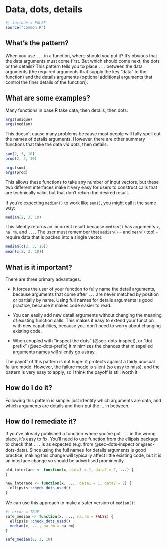 # Data, dots, details {#sec-dots-position}

```r
#| include = FALSE
source("common.R")
```

<!-- Rename to details in dots? dots-details -->

## What's the pattern?

When you use `...` in a function, where should you put it?
It's obvious that the data arguments must come first.
But which should come next, the dots or the details?
This pattern tells you to place `...` between the data arguments (the required arguments that supply the key "data" to the function) and the details arguments (optional additional arguments that control the finer details of the function).

## What are some examples?

Many functions in base R take data, then details, then dots:

```r
args(unique)
args(median)
```

This doesn't cause many problems because most people will fully spell out the names of details arguments.
However, there are other summary functions that take the data *via dots*, then details.

```r
sum(2, 3, 10)
prod(2, 3, 10)

args(sum)
args(prod)
```

This allows these functions to take any number of input vectors, but these two different interfaces make it very easy for users to construct calls that are technically valid, but that don't return the desired result.

If you're expecting `median()` to work like `sum()`, you might call it the same way:

```r
median(2, 3, 10)
```

This silently returns an incorrect result because `median()` has arguments `x`, `na.rm`, and `...`.
The user must remember that `median()` -- and `mean()` too!
-- require data that is packed into a single vector.

```r
median(c(2, 3, 10))
mean(c(2, 3, 10))
```

## What is it important?

There are three primary advantages:

-   It forces the user of your function to fully name the detail arguments, because arguments that come after `...` are never matched by position or partially by name.
    Using full names for details arguments is good practice, because it makes code easier to read.

-   You can easily add new detail arguments without changing the meaning of existing function calls.
    This makes it easy to extend your function with new capabilities, because you don't need to worry about changing existing code.

-   When coupled with "inspect the dots" (@sec-dots-inspect), or "dot prefix" (@sec-dots-prefix) it minimises the chances that misspelled arguments names will silently go astray.

The payoff of this pattern is not huge: it protects against a fairly unusual failure mode.
However, the failure mode is silent (so easy to miss), and the pattern is very easy to apply, so I think the payoff is still worth it.

## How do I do it?

Following this pattern is simple: just identity which arguments are data, and which arguments are details and then put the ... in between.

## How do I remediate it?

If you've already published a function where you've put `...` in the wrong place, it's easy to fix.
You'll need to use function from the ellipsis package to check that `...` is as expected (e.g. from @sec-dots-inspect or @sec-dots-data).
Since using the full names for details arguments is good practice, making this change will typically affect little existing code, but it is an interface change so should be advertised prominently.

```r
old_interface <- function(x, data1 = 1, data2 = 2, ...) {
}

new_interace <- function(x, ..., data1 = 1, data2 = 2) {
  ellipsis::check_dots_used()
}
```

We can use this approach to make a safer version of `median()`:

```r
#| error = TRUE
safe_median <- function(x, ..., na.rm = FALSE) {
  ellipsis::check_dots_used()
  median(x, ..., na.rm = na.rm)
}

safe_median(2, 3, 10)
```
